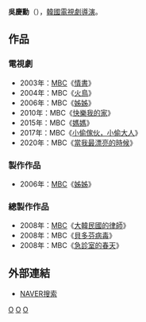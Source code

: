 {{藝人
| 姓名     = 吳慶勳 
| 類型     = 導演
| 圖片     = 
| 圖片尺寸 = 
| 圖片簡介 = 
| 原名     = 
| 外文名   = 오경훈
| 外文     = ko
| 羅馬拼音 = Oh Kyung Hoon
| 英文名   = 
| 綽號     = 
| 其他藝名 = 
| 國籍     = {{ROK}}
| 民族     = 
| 籍貫     = 
| 出生日期 = 
| 出生地點 = 
| 職業     = [[導演|導演]]
| 語言     = [[韓語|韓語]]
| 教育程度 = 
| 出身地   = 
| 出道作   = 
| 出道日期 = 1996年
| 代表作   = 
| 活躍年代 = 
| 經紀公司 = [[文化廣播_(韓國)|MBC]]
}}

'''吳慶勳'''（{{lang-ko|'''오경훈'''}}），[[韓國|韓國]][[電視劇|電視劇]][[導演|導演]]。
== 作品 ==
=== 電視劇 ===
*2003年：[[文化廣播_(韓國)|MBC]]《[[情書_(電視劇)|情書]]》
*2004年：MBC《[[火鳥_(韓國電視劇)|火鳥]]》
*2006年：MBC《[[姊姊_(韓國電視劇)|姊姊]]》
*2010年：MBC《[[快樂我的家|快樂我的家]]》
*2015年：MBC《[[媽媽_(2015年電視劇)|媽媽]]》
*2017年：MBC《[[小偷傢伙，小偷大人|小偷傢伙，小偷大人]]》
*2020年：MBC《[[當我最漂亮的時候|當我最漂亮的時候]]》

===製作作品 ===
*2006年：[[文化廣播_(韓國)|MBC]]《[[姊姊_(韓國電視劇)|姊姊]]》
===總製作作品 ===
*2008年：[[文化廣播_(韓國)|MBC]]《[[大韓民國的律師|大韓民國的律師]]》
*2008年：MBC《[[貝多芬病毒|貝多芬病毒]]》
*2008年：MBC《[[急診室的春天|急診室的春天]]》
== 外部連結 ==
*[http://people.search.naver.com/search.naver?where=nexearch&sm=tab_ppn&query=%EC%98%A4%EA%B2%BD%ED%9B%88&os=104596&ie=utf8&key=PeopleService NAVER搜索]{{ko}}

[[Category:韓國導演|O]]
[[Category:韓國電視劇導演|O]]
[[Category:吳姓|O]]